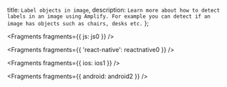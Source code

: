   title: `Label objects in image`,
  description: `Learn more about how to detect labels in an image using Amplify. For example you can detect if an image has objects such as chairs, desks etc.`
};


<Fragments fragments={{ js: js0 }} />


<Fragments fragments={{ 'react-native': reactnative0 }} />


<Fragments fragments={{ ios: ios1 }} />


<Fragments fragments={{ android: android2 }} />
